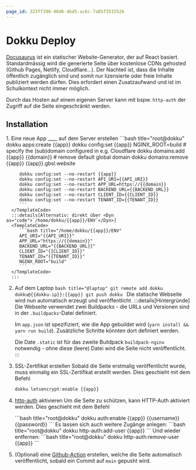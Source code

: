 ```yaml
---
page_id: 323ff390-40d6-4bd5-ac6c-7a05f3515526
---
```



# Dokku Deploy

[Docusaurus](https://docusaurus.io/) ist ein statischer Website-Generator, der auf React basiert.
Standardmässig wird die generierte Seite über kostenlose CDNs gehosted (Github Pages, Netlify, Cloudflare...). Der Nachteil ist, dass die Inhalte öffentlich zugänglich sind und somit nur lizensierte oder freie Inhalte publiziert werden dürfen. Dies erfordert einen Zusatzaufwand und ist im Schulkontext nicht immer möglich.

Durch das Hosten auf einem eigenen Server kann mit bspw. `http-auth` der Zugriff auf die Seite eingeschränkt werden.

## Installation

<Steps>
  1. Eine neue App __<Dyn name="app" />__ auf dem Server erstellen
      <DynamicInput name="app" defaultValue='info-teaching-website' />
      <DynamicInput name="domain" defaultValue='info.gbsl.website' />
      <DynamicInput name="API_URI" defaultValue='api://xxxxxxxx-xxxx-xxxx-xxxx-xxxxxxxxxxxx' />
      <DynamicInput name="BACKEND_URL" defaultValue='https://xxx-api.gbsl.website' />
      <DynamicInput name="CLIENT_ID" defaultValue='xxxxxxxx-xxxx-xxxx-xxxx-xxxxxxxxxxxx' />
      <DynamicInput name="TENANT_ID" defaultValue='xxxxxxxx-xxxx-xxxx-xxxx-xxxxxxxxxxxx' />
      <TemplateCode>
         ```bash title="root@dokku"
         dokku apps:create {{app}}
         dokku config:set {{app}} NGINX_ROOT=build
         # specify the (sub)domain configured in e.g. Cloudflare
         dokku domains:add {{app}} {{domain}}
         # remove default global domain
         dokku domains:remove {{app}} {{app}}.gbsl.website

         dokku config:set --no-restart {{app}}
         dokku config:set --no-restart API_URI={{API_URI}}
         dokku config:set --no-restart APP_URL=https://{{domain}}
         dokku config:set --no-restart BACKEND_URL={{BACKEND_URL}}
         dokku config:set --no-restart CLIENT_ID={{CLIENT_ID}}
         dokku config:set --no-restart TENANT_ID={{TENANT_ID}}
         ```
      </TemplateCode>
      :::details[Alternativ: direkt über <Dyn as="code">`/home/dokku/{{app}}/ENV`</Dyn>]
      <TemplateCode>
         ```bash title="/home/dokku/{{app}}/ENV"
         API_URI="{{API_URI}}"
         APP_URL="https://{{domain}}"
         BACKEND_URL="{{BACKEND_URL}}"
         CLIENT_ID="{{CLIENT_ID}}"
         TENANT_ID="{{TENANT_ID}}"
         NGINX_ROOT="build"
         ```
      </TemplateCode>
      :::
  2. Auf dem Laptop
      <DynamicInput name="dokku-ip" />
      <TemplateCode>
         ```bash title="@laptop"
         git remote add dokku dokku@{{dokku-ip}}:{{app}}
         git push dokku
         ```
      </TemplateCode>
     Die statische Webseite wird nun automatisch erzeugt und veröffentlicht.
     :::details[Hintergründe]
     Die Webseite verwendet zwei Buildpacks - die URLs und Versionen sind in der `.buildpacks`-Datei definiert.

     Im `app.json` ist spezifiziert, wie die App gebuildet wird (`yarn install && yarn run build`). Zusätzliche Schritte könnten dort definiert werden.

     Die Date `.static` ist für das zweite Buildpack `buildpack-nginx` notwendig - ohne diese (leere) Datei wird die Seite nicht veröffentlicht.
     :::
  3. SSL-Zertifikat erstellen
     Sobald die Seite erstmalig veröffentlicht wurde, muss einmalig ein SSL-Zertifikat erstellt werden. Dies geschieht mit dem Befehl
      <TemplateCode>
      ```bash title="root@dokku"
      dokku letsencrypt:enable {{app}}
      ```
      </TemplateCode>
  4. [http-auth](https://github.com/dokku/dokku-http-auth) aktivieren
     Um die Seite zu schützen, kann HTTP-Auth aktiviert werden. Dies geschieht mit dem Befehl
      <DynamicInput name="username" />
      <DynamicInput name="password" />
     
      <TemplateCode>
      ```bash title="root@dokku"
      dokku auth:enable {{app}} {{username}} {{password}}
      ```
      </TemplateCode>
     Es lassen sich auch weitere Zugänge anlegen:
      <TemplateCode>
      ```bash title="root@dokku"
      dokku http-auth:add-user {{app}} <username> <password>
      ```
      </TemplateCode>
     Und wieder entfernen:
      <TemplateCode>
      ```bash title="root@dokku"
      dokku http-auth:remove-user {{app}} <username>
      ```
      </TemplateCode>
  5. (Optional) eine [Github-Action](https://dokku.com/docs/deployment/continuous-integration/github-actions/) erstellen, welche die Seite automatisch veröffentlicht, sobald ein Commit auf `main` gepusht wird.
</Steps>